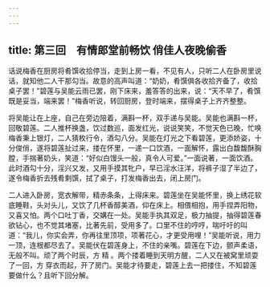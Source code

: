 ```yaml
---
---
---
```

title: 第三回　有情郎堂前畅饮 俏佳人夜晚偷香
---



话说梅香在厨房将肴馔收拾停当，走到上房一看，不见有人，只听二人在卧房里说话，就知他二人干那勾当。故意的高声叫道：“奶奶，肴馔俱各收拾齐备了，收拾桌子罢！”碧莲与吴能云雨已罢，刚下床来，羞答答的出来，说：“天不早了，肴馔既是妥当，端来罢！”梅香听说，转回厨房，登时端来，摆得桌子上齐齐整整。

将吴能让在上座，自己在旁边陪着，满斟一杯，双手递与吴能。吴能也满斟一杯，回敬碧莲。二人推杯换盏，饮过数巡，面发红光，说说笑笑，不觉天色已晚，忙唤梅香秉上银灯，二人猜枚行令，酒勾八分。吴能在灯光之下看碧莲，更添娇姿，十分俊俏，遂将碧莲扯过来，搂在怀里，一递一口饮酒，一面解怀，露出白馥馥酥胸膛，手揣著奶头，笑道：“好似白馒头一般，真令人可爱。”一面说著，一面饮酒。此时酒勾十分，淫兴又发，又用手摸其牝户，早已淫水汪洋，将裤子湿了半边了，遂令梅香折去残肴剩馔，拭了桌子，打发梅香出去，闭上房门。

二人进入卧房，宽衣解带，精赤条条，上得床来。碧莲坐在吴能怀里，换上绣花软底睡鞋，头对头儿，又饮了几杯香醇美酒，仰在床上。相偎相抱，用手捏弄阳物，又喜又怕。两个口吐丁香，交媾在一处。吴能手执其双足，极力抽提，抽得碧莲春欲钻心，也不觉其堵塞，比著先前，受用多了。口里不住的哼哼，喘吁吁的叫道：“我儿，你实会弄，你再往里顶项，项著花心，才更受用哩！”吴能听说，用力一顶，连根都尽去了。吴能伏在碧莲身上，不住的亲嘴。碧莲在下边，颤声柔语，无般不叫。顽了两个时辰，方 精 。两个搂着睡到天明方醒，二人又在被窝里顽耍了一回，方 穿衣而起，开了房门。吴能才待要走，碧莲上去一把搂住，不知碧莲要做什么？且听下回分解。